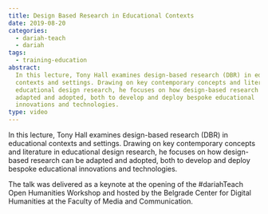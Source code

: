 ```yaml
---
title: Design Based Research in Educational Contexts
date: 2019-08-20
categories:
  - dariah-teach
  - dariah
tags:
  - training-education
abstract:
  In this lecture, Tony Hall examines design-based research (DBR) in educational
  contexts and settings. Drawing on key contemporary concepts and literature in
  educational design research, he focuses on how design-based research can be
  adapted and adopted, both to develop and deploy bespoke educational
  innovations and technologies.
type: video
---
```


In this lecture, Tony Hall examines design-based research (DBR) in educational
contexts and settings. Drawing on key contemporary concepts and literature in
educational design research, he focuses on how design-based research can be
adapted and adopted, both to develop and deploy bespoke educational innovations
and technologies.

The talk was delivered as a keynote at the opening of the #dariahTeach Open
Humanities Workshop and hosted by the Belgrade Center for Digital Humanities at
the Faculty of Media and Communication.

<VideoCard
  title="Design Based Research in Educational Contexts"
  id="zzHokhajpK0"
  image="images/tony-hall.png"
/>
